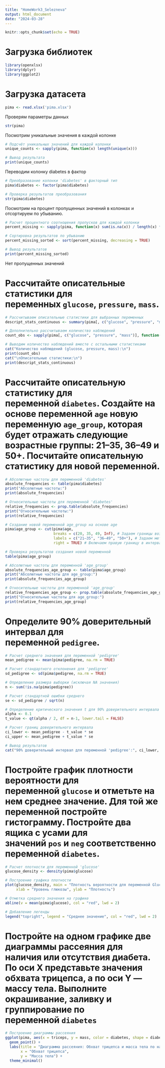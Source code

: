 ---
title: "HomeWork3_Selezneva"
output: html_document
date: "2024-03-28"
---

```{r setup, include=FALSE}
knitr::opts_chunk$set(echo = TRUE)
```

# Загрузка библиотек

```{r}
library(openxlsx)
library(dplyr)
library(ggplot2)
```

# Загрузка датасета

```{r}
pima <- read.xlsx('pima.xlsx')
```

Проверям параметры данных

```{r}
str(pima)
```

Посмотрим уникальные значения в каждой колонке

```{r}
# Подсчёт уникальных значений для каждой колонки
unique_counts <- sapply(pima, function(x) length(unique(x)))

# Вывод результата
print(unique_counts)

```

Переводим колонку diabetes в фактор

```{r}
# Преобразование колонки 'diabetes' в факторный тип
pima$diabetes <- factor(pima$diabetes)

# Проверка результатов преобразования
str(pima$diabetes)

```

Посмотрим на процент пропущенных значений в колонках и отсортируем по убыванию.

```{r}
# Расчет процентного соотношения пропусков для каждой колонки
percent_missing <- sapply(pima, function(x) sum(is.na(x)) / length(x) * 100)

# Сортировка результатов по убыванию
percent_missing_sorted <- sort(percent_missing, decreasing = TRUE)

# Вывод результатов
print(percent_missing_sorted)

```

Нет пропущенных значений

# Рассчитайте описательные статистики для переменных `glucose`, `pressure`, `mass`.

```{r}
# Рассчитываем описательные статистики для выбранных переменных
descript_stats_continuous <- summary(pima[, c("glucose", "pressure", "mass")])

# Дополнительно рассчитываем количество наблюдений
count_obs <- sapply(pima[, c("glucose", "pressure", "mass")], function(x) sum(!is.na(x)))

# Выводим количество наблюдений вместе с остальными статистиками
cat("Количество наблюдений (glucose, pressure, mass):\n")
print(count_obs)
cat("\nОписательные статистики:\n")
print(descript_stats_continuous)

```

# Рассчитайте описательную статистику для переменной `diabetes`. Создайте на основе переменной `age` новую переменную `age_group`, которая будет отражать следующие возрастные группы: 21–35, 36–49 и 50+. Посчитайте описательную статистику для новой переменной.

```{r}
# Абсолютные частоты для переменной 'diabetes'
absolute_frequencies <- table(pima$diabetes)
print("Абсолютные частоты:")
print(absolute_frequencies)

# Относительные частоты для переменной 'diabetes'
relative_frequencies <- prop.table(absolute_frequencies)
print("Относительные частоты:")
print(relative_frequencies)

```

```{r}
# Создание новой переменной age_group на основе age
pima$age_group <- cut(pima$age,
                      breaks = c(20, 35, 49, Inf), # Задаем границы возрастных групп
                      labels = c("21–35", "36–49", "50+"), # Задаем метки для групп
                      right = TRUE) # Включаем правую границу в интервал

# Проверка результатов создания новой переменной
table(pima$age_group)

```

```{r}
# Абсолютные частоты для переменной 'age_group'
absolute_frequencies_age_group <- table(pima$age_group)
print("Абсолютные частоты для age_group:")
print(absolute_frequencies_age_group)

# Относительные частоты для переменной 'age_group'
relative_frequencies_age_group <- prop.table(absolute_frequencies_age_group)
print("Относительные частоты для age_group:")
print(relative_frequencies_age_group)

```

# Определите 90% доверительный интервал для переменной `pedigree`.

```{r}
# Расчет среднего значения для переменной 'pedigree'
mean_pedigree <- mean(pima$pedigree, na.rm = TRUE)

# Расчет стандартного отклонения для 'pedigree'
sd_pedigree <- sd(pima$pedigree, na.rm = TRUE)

# Определение размера выборки (исключая NA значения)
n <- sum(!is.na(pima$pedigree))

# Расчет стандартной ошибки среднего
se <- sd_pedigree / sqrt(n)

# Определение критического значения t для 90% доверительного интервала
alpha <- 0.1
t_value <- qt(alpha / 2, df = n-1, lower.tail = FALSE)

# Расчет границ доверительного интервала
ci_lower <- mean_pedigree - t_value * se
ci_upper <- mean_pedigree + t_value * se

# Вывод результатов
cat("90% доверительный интервал для переменной 'pedigree':", ci_lower, "-", ci_upper)

```

# Постройте график плотности вероятности для переменной `glucose` и отметьте на нем среднее значение. Для той же переменной постройте гистограмму. Постройте два ящика с усами для значений `pos` и `neg` соответственно переменной `diabetes`. 

```{r}
# Расчет плотности для переменной 'glucose'
glucose_density <- density(pima$glucose)

# Построение графика плотности
plot(glucose_density, main = "Плотность вероятности для переменной Glucose",
     xlab = "Уровень глюкозы", ylab = "Плотность")

# Отметка среднего значения на графике
abline(v = mean(pima$glucose), col = "red", lwd = 2)

# Добавление легенды
legend("topright", legend = "Среднее значение", col = "red", lwd = 2)

```

# Постройте на одном графике две диаграммы рассеяния для наличия или отсутствия диабета. По оси X представьте значения обхвата трицепса, а по оси Y — массу тела. Выполните окрашивание, заливку и группирование по переменной `diabetes`

```{r}
# Построение диаграммы рассеяния
ggplot(pima, aes(x = triceps, y = mass, color = diabetes, shape = diabetes)) +
  geom_point() +
  labs(title = "Диаграмма рассеяния: Обхват трицепса и масса тела по наличию диабета",
       x = "Обхват трицепса",
       y = "Масса тела") +
  theme_minimal()


```
